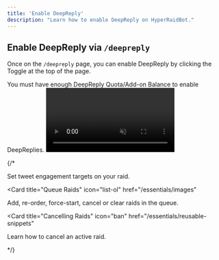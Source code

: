 ```yaml
---
title: 'Enable DeepReply'
description: "Learn how to enable DeepReply on HyperRaidBot."
---
```


## Enable DeepReply via `/deepreply`
Once on the `/deepreply` page, you can enable DeepReply by clicking the Toggle at the top of the page.

<Warning>
  You must have enough DeepReply Quota/Add-on Balance to enable DeepReplies.
</Warning>

<Frame>
  <video
  autoPlay
  muted
  loop
  playsInline
  className="w-full"
  src="https://mintlify-videos.s3.eu-central-1.amazonaws.com/DeepReplyEnable.mp4"
></video>
</Frame>


{/* <CardGroup>

<Card title="Setting Targets" icon="bullseye-arrow" href="/essentials/markdown">
  Set tweet engagement targets on your raid.
</Card>

<Card
  title="Queue Raids"
  icon="list-ol"
  href="/essentials/images"
>
  Add, re-order, force-start, cancel or clear raids in the queue.
</Card>

<Card
  title="Cancelling Raids"
  icon="ban"
  href="/essentials/reusable-snippets"
>
  Learn how to cancel an active raid.
</Card>

</CardGroup> */}